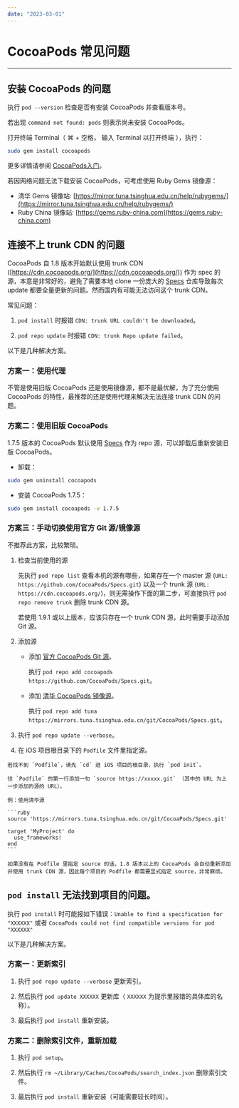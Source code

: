```yaml
---
date: "2023-03-01"
---
```

# CocoaPods 常见问题

- - -


## 安装 CocoaPods 的问题

执行 `pod --version` 检查是否有安装 CocoaPods 并查看版本号。

<Warning title="注意">


若出现 `command not found: pods` 则表示尚未安装 CocoaPods。 

</Warning>




打开终端 Terminal（ ⌘ + 空格， 输入 Terminal 以打开终端 ），执行：

```sh
sudo gem install cocoapods
```

更多详情请参阅 [CocoaPods入门](https://guides.cocoapods.org/using/getting-started.html#getting-started)。

<Note title="说明">


若因网络问题无法下载安装 CocoaPods，可考虑使用 Ruby Gems 镜像源：
- 清华 Gems 镜像站: [https://mirror.tuna.tsinghua.edu.cn/help/rubygems/](https://mirror.tuna.tsinghua.edu.cn/help/rubygems/)
- Ruby China 镜像站: [https://gems.ruby-china.com](https://gems.ruby-china.com)

</Note>




## 连接不上 trunk CDN 的问题

CocoaPods 自 1.8 版本开始默认使用 trunk CDN ([https://cdn.cocoapods.org/](https://cdn.cocoapods.org/)) 作为 spec 的源，本意是非常好的，避免了需要本地 clone 一份庞大的 [Specs](https://github.com/CocoaPods/Specs.git) 仓库导致每次 update 都要全量更新的问题。然而国内有可能无法访问这个 trunk CDN。

常见问题：

1. `pod install` 时报错 `CDN: trunk URL couldn't be downloaded`。

2. `pod repo update` 时报错 `CDN: trunk Repo update failed`。

以下是几种解决方案。

### 方案一：使用代理

不管是使用旧版 CocoaPods 还是使用镜像源，都不是最优解，为了充分使用 CocoaPods 的特性，最推荐的还是使用代理来解决无法连接 trunk CDN 的问题。

### 方案二：使用旧版 CocoaPods

1.7.5 版本的 CocoaPods 默认使用 [Specs](https://github.com/CocoaPods/Specs.git) 作为 repo 源，可以卸载后重新安装旧版 CocoaPods。

- 卸载：

```sh
sudo gem uninstall cocoapods
```

- 安装 CocoaPods 1.7.5：

```sh
sudo gem install cocoapods -v 1.7.5
```

### 方案三：手动切换使用官方 Git 源/镜像源

<Warning title="注意">


不推荐此方案，比较繁琐。  

</Warning>




1. 检查当前使用的源

    先执行 `pod repo list` 查看本机的源有哪些，如果存在一个 master 源 (`URL: https://github.com/CocoaPods/Specs.git`) 以及一个 trunk 源 (`URL: https://cdn.cocoapods.org/`)，则无需操作下面的第二步，可直接执行 `pod repo remove trunk` 删除 trunk CDN 源。

    若使用 1.9.1 或以上版本，应该只存在一个 trunk CDN 源，此时需要手动添加 Git 源。

2. 添加源

    - 添加 [官方 CocoaPods Git 源](https://github.com/CocoaPods/Specs.git)。

        执行 `pod repo add cocoapods https://github.com/CocoaPods/Specs.git`。

    - 添加 [清华 CocoaPods 镜像源](https://mirror.tuna.tsinghua.edu.cn/help/CocoaPods/)。

        执行 `pod repo add tuna https://mirrors.tuna.tsinghua.edu.cn/git/CocoaPods/Specs.git`。

3. 执行 `pod repo update --verbose`。

4. 在 iOS 项目根目录下的 `Podfile` 文件里指定源。

<Note title="说明">


    若找不到 `Podfile`，请先 `cd` 进 iOS 项目的根目录，执行 `pod init`。
    
</Note>



    往 `Podfile` 的第一行添加一句 `source https://xxxxx.git` （其中的 URL 为上一步添加的源的 URL）。

    例：使用清华源

    ```ruby
    source 'https://mirrors.tuna.tsinghua.edu.cn/git/CocoaPods/Specs.git'

    target 'MyProject' do
      use_frameworks!
    end
    ```

    如果没有在 Podfile 里指定 source 的话，1.8 版本以上的 CocoaPods 会自动重新添加并使用 trunk CDN 源，因此每个项目的 Podfile 都需要显式指定 source，非常麻烦。

## `pod install` 无法找到项目的问题。

执行 `pod install` 时可能报如下错误：`Unable to find a specification for "XXXXXX"` 或者 `CocoaPods could not find compatible versions for pod "XXXXXX"`

以下是几种解决方案。

### 方案一：更新索引

1. 执行 `pod repo update --verbose` 更新索引。

2. 然后执行 `pod update XXXXXX` 更新库（ `XXXXXX` 为提示里报错的具体库的名称）。

3. 最后执行 `pod install` 重新安装。

### 方案二：删除索引文件，重新加载

1. 执行 `pod setup`。

2. 然后执行 `rm ~/Library/Caches/CocoaPods/search_index.json` 删除索引文件。

3. 最后执行 `pod install` 重新安装（可能需要较长时间）。
